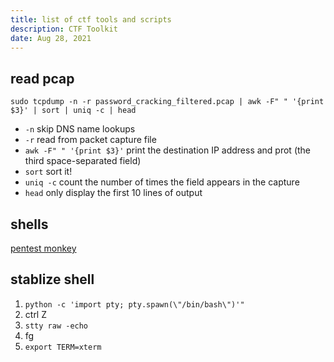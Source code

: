 ```yaml
---
title: list of ctf tools and scripts
description: CTF Toolkit
date: Aug 28, 2021
---
```


## read pcap

```
sudo tcpdump -n -r password_cracking_filtered.pcap | awk -F" " '{print $3}' | sort | uniq -c | head
```

* `-n` skip DNS name lookups
* `-r` read from packet capture file
* `awk -F" " '{print $3}'` print the destination IP address and prot (the third space-separated field)
* `sort` sort it!
* `uniq -c` count the number of times the field appears in the capture
* `head` only display the first 10 lines of output

## shells
[pentest monkey](https://pentestmonkey.net/cheat-sheet/shells/reverse-shell-cheat-sheet)

## stablize shell

1. `python -c 'import pty; pty.spawn(\"/bin/bash\")'"`
2. ctrl Z
3. `stty raw -echo`
4. fg
5. `export TERM=xterm`
